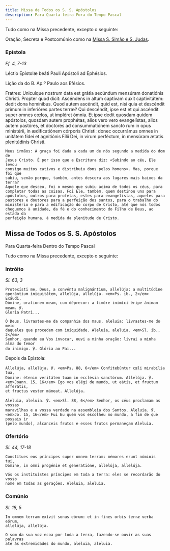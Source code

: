 ```yaml
---
title: Missa de Todos os S. S. Apóstolos
description: Para Quarta-feira Fora do Tempo Pascal
---
```


<aside>
Tudo como na Missa precedente, excepto o seguinte:

Oração, Secreta e Postcomúnio como na [Missa S. Simão e S. Judas](/missal/santos/10-28).

</aside>

### Epístola

<em>Ef. 4, 7-13</em>

<div class="side-by-side not-content">

Léctio Epístolæ beáti Pauli Apóstoli ad Ephésios.</span>

Lição da do B. Ap.º Paulo aos Efésios.

  <span>
    Fratres: Unicuíque nostrum data est grátia secúndum mensúram donatiónis
    Christi. Propter quod dicit: Ascéndens in altum captívam duxit captivitátem:
    dedit dona homínibus. Quod autem ascéndit, quid est, nisi quia et descéndit
    primum in inferióres partes terræ? Qui descéndit, ipse est et qui ascéndit
    super omnes cœlos, ut impléret ómnia. Et ipse dedit quosdam quidem
    apóstolos, quosdam autem prophétas, alios vero vero evangelístas, alios
    autem pastóres, et doctores ad consummatiónem sanctó rum in opus ministérii,
    in ædificatiónem córporis Christi: donec occurrámus omnes in unitátem fídei
    et agnitiónis Fílii Dei, in virum perféctum, in mensúram ætatis plenitúdinis
    Christi.
 
    Meus irmãos: A graça foi dada a cada um de nós segundo a medida do dom de
    Jesus Cristo. É por isso que a Escritura diz: «Subindo ao céu, Ele levou
    consigo muitos cativos e distribuiu dons pelos homens». Mas, porque foi que
    subiu, senão porque, também, antes descera aos lugares mais baixos da terra?
    Aquele que desceu, foi o mesmo que subiu acima de todos os céus, para
    completar todas as coisas. Foi Ele, também, quem destinou uns para
    apóstolos, outros para profetas, estes para evangelistas, aqueles para
    pastores e doutores para a perfeição dos santos, para o trabalho do
    ministério e para a edificação do corpo de Cristo, até que nós todos
    cheguemos à unidade, da fé e do conhecimento do Filho de Deus, ao estado da
    perfeição humana, à medida da plenitude de Cristo.

</div>

## Missa de Todos os S. S. Apóstolos

<aside>
Para Quarta-feira Dentro do Tempo Pascal

Tudo como na Missa precedente, excepto o seguinte:

</aside>

### Intróito

<em>Sl. 63, 3</em>

<div class="side-by-side not-content">

    Protexísti me, Deus, a convéntu malignántium, allelúja: a multitúdine
    operántium iniquitátem, allelúja, allelúja. <em>Ps. ib., 2</em> Exáudi,
    Dómine, orationem meam, cum déprecor: a timóre inimíci éripe ánimam meam. ℣.
    Gloria Patri...

    Ó Deus, livrastes-me da companhia dos maus, aleluia: livrastes-me do meio
    daqueles que procedem com iniquidade. Aleluia, aleluia. <em>Sl. ib., 2</em>
    Senhor, quando eu Vos invocar, ouvi a minha oração: livrai a minha alma do temor
    do inimigo. ℣. Glória ao Pai...

</div>

<aside>Depois da Epistola:</aside>

<div class="side-by-side not-content">

    Allelúja, allelúja. ℣. <em>Ps. 88, 6</em> Confitebúntur cœli mirabília tua,
    Dómine: étenim veritátem tuam in ecclésia sanctórum. Allelúja. ℣.
    <em>Joann. 15, 16</em> Ego vos elégi de mundo, ut eátis, et fructum afferátis,
    et fructus vester máneat. Allelúja.

    Aleluia, aleluia. ℣. <em>Sl. 88, 6</em> Senhor, os céus proclamam as vossas
    maravilhas e a vossa verdade na assembleia dos Santos. Aleluia. ℣.
    <em>Jo. 15, 16</em> Fui Eu quem vos escolheu no mundo, a fim de que possais ir
    (pelo mundo), alcanceis frutos e esses frutos permaneçam Aleluia.

</div>

### Ofertório

<em>Sl. 44, 17-18</em>

<div class="side-by-side not-content">

    Constítues eos príncipes super omnem terram: mémores erunt nóminis tui,
    Dómine, in omni progénie et generatióne, allelúja, allelúja.

    Vós os instituístes príncipes em toda a terra: eles se recordarão do vosso
    nome em todas as gerações. Aleluia, aleluia.

</div>

### Comúnio

<em>Sl. 18, 5</em>

<div class="side-by-side not-content">

    In omnem terram exívit sonus eórum: et in fines orbis terræ verba eórum,
    allelúja, allelúja.

    O som da sua voz ecoa por toda a terra, fazendo-se ouvir as suas palavras
    até às extremidades do mundo, aleluia, aleluia.

</div>
